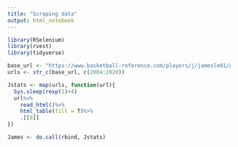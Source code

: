 ```yaml
---
title: "Scraping data"
output: html_notebook
---
```



```r
library(RSelenium)
library(rvest)
library(tidyverse)
```

```r
base_url <- "https://www.basketball-reference.com/players/j/jamesle01/gamelog/"
urls <- str_c(base_url, c(2004:2020))

Jstats <- map(urls, function(url){
  Sys.sleep(rexp(1)+4)
  url%>%
    read_html()%>%
    html_table(fill = T)%>%
    .[[8]]
})

James <- do.call(rbind, Jstats)
```


